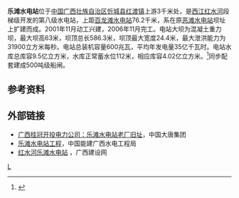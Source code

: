 {{Infobox dam
| name =乐滩水电站
| official_name =
| image =
| image_size =
| image_caption =
| image_alt =
| location_map =China
| location_map_width =
| location_map_text =
| lat_d =23
| lat_m =58
| lat_s =22
| lat_NS =N
| long_d =108
| long_m =36
| long_s =28
| long_EW =E
| coordinates_type = type:landmark
| coordinates_display= inline,title
| coordinates_ref =
| country =[[中国|中国]]
| locale =[[广西壮族自治区|广西壮族自治区]][[忻城县|忻城县]]
| status =运行中
| construction_began = 2001年11月
| open = 2006年11月
| demolished =
| cost =
| owner = 
| type = 混凝土重力坝
| length ={{Convert|586.3|m|ft|0|abbr=on}}
| height ={{Convert|63|m|ft|0|abbr=on}}
| crest_width =
| base_width =
| volume =
| crosses =[[红水河|红水河]]
| spillways =红水河
| spillway_type =Service, crest overflow
| spillway_capacity ={{Convert|31900|m3/s|ft3/s|0|abbr=on}}
| reservoir =乐滩水库
| reservoir_capacity ={{Convert|402000000|m3|acre.ft|0|abbr=on|lk=out}}
| reservoir_catchment={{Convert|118000|km2|sqmi|0|abbr=on}}
| reservoir_surface =
| reservoir_elevation={{Convert|112|m|ft|0|abbr=on}}
| reservoir_max_depth=
| hydraulic_head =
| tidal_range =
| plant_owner =
| plant_operator =[[广西桂冠电力股份有限公司|广西桂冠电力股份有限公司]]
| plant_commission =
| plant_licence_exp =
| plant_decommission =
| plant_type =河床式水电站
| turbines = 4
| installed_capacity = 600 [[兆瓦|兆瓦]]
| max_planned_cap =
| capacity_factor =
| average_annual_gen = 35亿 [[kWh|kWh]]
| net_generation =
| website =
| as_of =
| extra =
}}
'''乐滩水电站'''位于[[中国|中国]][[广西壮族自治区|广西壮族自治区]][[忻城县|忻城县]][[红渡镇|红渡镇]]上游3千米处，是[[西江|西江]][[红水河|红水河]]段梯级开发的第八级水电站，上距[[百龙滩水电站|百龙滩水电站]]76.2千米，系在原[[恶滩水电站|恶滩水电站]]坝址上扩建而成。2001年11月动工兴建，2006年11月完工。电站大坝为混凝土重力坝，最大坝高63米，坝顶总长586.3米，坝顶最大宽度24.4米，最大泄洪能力为31900立方米每秒。电站总装机容量600兆瓦，平均年发电量35亿千瓦时。电站水库总库容9.5亿立方米，水库正常蓄水位112米，相应库容4.02亿立方米。<ref name="中国河湖大典">{{cite book zh |author=《[[中国河湖大典|中国河湖大典]]》编纂委员会 |title=《中国河湖大典·珠江卷》 |format=M |edition=1 |location=北京 |publisher=中国水利水电出版社 |date=2013年1月 |pages=81页 |id= ISBN 978-7-5170-0561-2}}</ref>同步配套建成500吨级船闸。
==参考资料==
{{reflist}}
==外部链接==
*[https://archive.is/20130812070049/http://www.china-cdt.com/hottopic/topicfocus/topic20120516/ml6/24895861.html 广西桂冠开投电力公司：乐滩水电站老厂旧址]，中国大唐集团
*[https://web.archive.org/web/20141106082409/http://www.ghcb.com.cn/index.php/a/show/catid/20/id/72/index.html 乐滩水电站工程]，中国能建广西水电工程局
*[http://www.gxcic.net/template/Showdbgc.aspx?RPID=421 红水河乐滩水电站] {{Wayback|url=http://www.gxcic.net/template/Showdbgc.aspx?RPID=421 |date=20190221100830 }}，广西建设网
[[Category:广西水电站|L]]